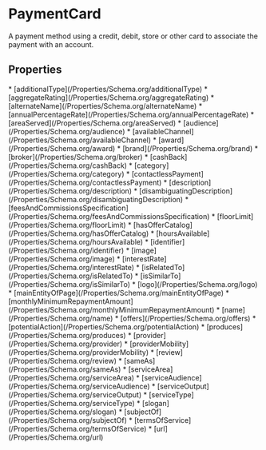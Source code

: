   
# PaymentCard

A payment method using a credit, debit, store or other card to associate the payment with an account.

## Properties

<Grid>
* [additionalType](/Properties/Schema.org/additionalType)
* [aggregateRating](/Properties/Schema.org/aggregateRating)
* [alternateName](/Properties/Schema.org/alternateName)
* [annualPercentageRate](/Properties/Schema.org/annualPercentageRate)
* [areaServed](/Properties/Schema.org/areaServed)
* [audience](/Properties/Schema.org/audience)
* [availableChannel](/Properties/Schema.org/availableChannel)
* [award](/Properties/Schema.org/award)
* [brand](/Properties/Schema.org/brand)
* [broker](/Properties/Schema.org/broker)
* [cashBack](/Properties/Schema.org/cashBack)
* [category](/Properties/Schema.org/category)
* [contactlessPayment](/Properties/Schema.org/contactlessPayment)
* [description](/Properties/Schema.org/description)
* [disambiguatingDescription](/Properties/Schema.org/disambiguatingDescription)
* [feesAndCommissionsSpecification](/Properties/Schema.org/feesAndCommissionsSpecification)
* [floorLimit](/Properties/Schema.org/floorLimit)
* [hasOfferCatalog](/Properties/Schema.org/hasOfferCatalog)
* [hoursAvailable](/Properties/Schema.org/hoursAvailable)
* [identifier](/Properties/Schema.org/identifier)
* [image](/Properties/Schema.org/image)
* [interestRate](/Properties/Schema.org/interestRate)
* [isRelatedTo](/Properties/Schema.org/isRelatedTo)
* [isSimilarTo](/Properties/Schema.org/isSimilarTo)
* [logo](/Properties/Schema.org/logo)
* [mainEntityOfPage](/Properties/Schema.org/mainEntityOfPage)
* [monthlyMinimumRepaymentAmount](/Properties/Schema.org/monthlyMinimumRepaymentAmount)
* [name](/Properties/Schema.org/name)
* [offers](/Properties/Schema.org/offers)
* [potentialAction](/Properties/Schema.org/potentialAction)
* [produces](/Properties/Schema.org/produces)
* [provider](/Properties/Schema.org/provider)
* [providerMobility](/Properties/Schema.org/providerMobility)
* [review](/Properties/Schema.org/review)
* [sameAs](/Properties/Schema.org/sameAs)
* [serviceArea](/Properties/Schema.org/serviceArea)
* [serviceAudience](/Properties/Schema.org/serviceAudience)
* [serviceOutput](/Properties/Schema.org/serviceOutput)
* [serviceType](/Properties/Schema.org/serviceType)
* [slogan](/Properties/Schema.org/slogan)
* [subjectOf](/Properties/Schema.org/subjectOf)
* [termsOfService](/Properties/Schema.org/termsOfService)
* [url](/Properties/Schema.org/url)
</Grid>

